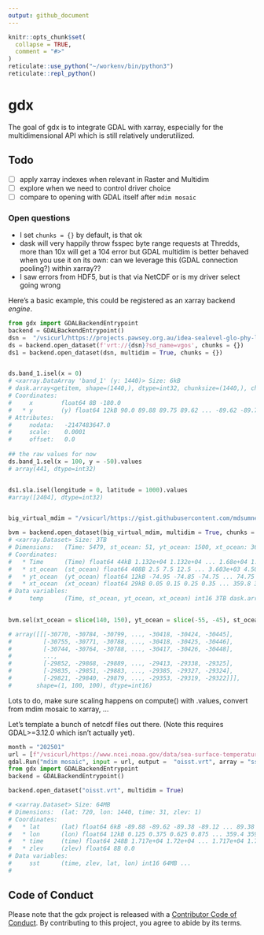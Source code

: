 ```yaml
---
output: github_document
---
```


<!-- README.md is generated from README.Rmd. Please edit that file -->

```r
knitr::opts_chunk$set(
  collapse = TRUE,
  comment = "#>"
)
reticulate::use_python("~/workenv/bin/python3")
reticulate::repl_python()

```

# gdx

<!-- badges: start -->

<!-- badges: end -->

The goal of gdx is to integrate GDAL with xarray, especially for the multidimensional API which is still relatively underutilized.

## Todo

- [ ] apply xarray indexes when relevant in Raster and Multidim
- [ ] explore when we need to control driver choice
- [ ] compare to opening with GDAL itself after `mdim mosaic`

### Open questions 

- I set `chunks = {}` by default, is that ok
- dask will very happily throw fsspec byte range requests at Thredds, more than 10x will get a 104 error but GDAL multidim is better behaved when you use it on its own: can we leverage this (GDAL connection pooling?) within xarray??
- I saw errors from HDF5, but is that via NetCDF or is my driver select going wrong




Here's a basic example, this could be registered as an xarray backend *engine*.

```python
from gdx import GDALBackendEntrypoint
backend = GDALBackendEntrypoint()
dsn =  "/vsicurl/https://projects.pawsey.org.au/idea-sealevel-glo-phy-l4-nrt-008-046/data.marine.copernicus.eu/SEALEVEL_GLO_PHY_L4_NRT_008_046/cmems_obs-sl_glo_phy-ssh_nrt_allsat-l4-duacs-0.125deg_P1D_202506/2025/08/nrt_global_allsat_phy_l4_20250825_20250825.nc"
ds = backend.open_dataset(f'vrt://{dsn}?sd_name=vgos', chunks = {})
ds1 = backend.open_dataset(dsn, multidim = True, chunks = {}) 


ds.band_1.isel(x = 0)
# <xarray.DataArray 'band_1' (y: 1440)> Size: 6kB
# dask.array<getitem, shape=(1440,), dtype=int32, chunksize=(1440,), chunktype=numpy.ndarray>
# Coordinates:
#     x        float64 8B -180.0
#   * y        (y) float64 12kB 90.0 89.88 89.75 89.62 ... -89.62 -89.75 -89.88
# Attributes:
#     nodata:   -2147483647.0
#     scale:    0.0001
#     offset:   0.0
    
## the raw values for now
ds.band_1.sel(x = 100, y = -50).values
# array(441, dtype=int32)


ds1.sla.isel(longitude = 0, latitude = 1000).values
#array([2404], dtype=int32)


big_virtual_mdim = "/vsicurl/https://gist.githubusercontent.com/mdsumner/18c5d302d00b9a456bb73d30ac758764/raw/f26e1b2e202f759d6aace4d7deb3e04ea3c85f15/mdim.vrt"

bvm = backend.open_dataset(big_virtual_mdim, multidim = True, chunks = {})
# <xarray.Dataset> Size: 3TB
# Dimensions:   (Time: 5479, st_ocean: 51, yt_ocean: 1500, xt_ocean: 3600)
# Coordinates:
#   * Time      (Time) float64 44kB 1.132e+04 1.132e+04 ... 1.68e+04 1.68e+04
#   * st_ocean  (st_ocean) float64 408B 2.5 7.5 12.5 ... 3.603e+03 4.509e+03
#   * yt_ocean  (yt_ocean) float64 12kB -74.95 -74.85 -74.75 ... 74.75 74.85 74.95
#   * xt_ocean  (xt_ocean) float64 29kB 0.05 0.15 0.25 0.35 ... 359.8 359.9 360.0
# Data variables:
#     temp      (Time, st_ocean, yt_ocean, xt_ocean) int16 3TB dask.array<chunksize=(5479, 51, 1500, 3600), meta=np.ndarray>
    

bvm.sel(xt_ocean = slice(140, 150), yt_ocean = slice(-55, -45), st_ocean = slice(8, 13)).isel(Time = -1).temp.values

# array([[[-30770, -30784, -30799, ..., -30418, -30424, -30445],
#         [-30755, -30771, -30788, ..., -30418, -30425, -30446],
#         [-30744, -30764, -30788, ..., -30417, -30426, -30448],
#         ...,
#         [-29852, -29868, -29889, ..., -29413, -29338, -29325],
#         [-29835, -29851, -29883, ..., -29385, -29327, -29324],
#         [-29821, -29840, -29879, ..., -29353, -29319, -29322]]],
#       shape=(1, 100, 100), dtype=int16)


```

Lots to do, make sure scaling happens on compute() with .values, convert from mdim mosaic to xarray, ...

Let's template a bunch of netcdf files out there.  (Note this requires GDAL>=3.12.0 which isn't actually yet). 

```python
month = "202501"
url = [f"/vsicurl/https://www.ncei.noaa.gov/data/sea-surface-temperature-optimum-interpolation/v2.1/access/avhrr/{month}/oisst-avhrr-v02r01.{month}{(day+1):02d}.nc" for day in range(31)]
gdal.Run("mdim mosaic", input = url, output =  "oisst.vrt", array = "sst")
from gdx import GDALBackendEntrypoint
backend = GDALBackendEntrypoint()

backend.open_dataset("oisst.vrt", multidim = True)

# <xarray.Dataset> Size: 64MB
# Dimensions:  (lat: 720, lon: 1440, time: 31, zlev: 1)
# Coordinates:
#   * lat      (lat) float64 6kB -89.88 -89.62 -89.38 -89.12 ... 89.38 89.62 89.88
#   * lon      (lon) float64 12kB 0.125 0.375 0.625 0.875 ... 359.4 359.6 359.9
#   * time     (time) float64 248B 1.717e+04 1.72e+04 ... 1.717e+04 1.717e+04
#   * zlev     (zlev) float64 8B 0.0
# Data variables:
#     sst      (time, zlev, lat, lon) int16 64MB ...
# 

```

## Code of Conduct

Please note that the gdx project is released with a [Contributor Code of Conduct](https://contributor-covenant.org/version/2/1/CODE_OF_CONDUCT.html). By contributing to this project, you agree to abide by its terms.
